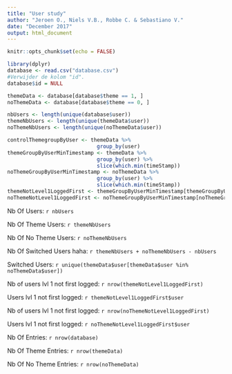 ```yaml
---
title: "User study"
author: "Jeroen O., Niels V.B., Robbe C. & Sebastiano V."
date: "December 2017"
output: html_document
---
```


```r
knitr::opts_chunk$set(echo = FALSE)
```

```r
library(dplyr)
database <- read.csv("database.csv")
#Verwijder de kolom "id".
database$id = NULL

themeData <- database[database$theme == 1, ]
noThemeData <- database[database$theme == 0, ]

nbUsers <- length(unique(database$user))
themeNbUsers <- length(unique(themeData$user))
noThemeNbUsers <- length(unique(noThemeData$user))

controlThemegroupByUser <- themeData %>% 
                             group_by(user)
themeGroupByUserMinTimestamp <- themeData %>% 
                             group_by(user) %>% 
                             slice(which.min(timeStamp))
noThemeGroupByUserMinTimestamp <- noThemeData %>% 
                             group_by(user) %>% 
                             slice(which.min(timeStamp))
themeNotLevel1LoggedFirst <- themeGroupByUserMinTimestamp[themeGroupByUserMinTimestamp$level != 1, ]
noThemeNotLevel1LoggedFirst <- noThemeGroupByUserMinTimestamp[noThemeGroupByUserMinTimestamp$level != 1, ]
```
Nb Of Users: `r nbUsers`

Nb Of Theme Users: `r themeNbUsers`

Nb Of No Theme Users: `r noThemeNbUsers`

Nb Of Switched Users haha: `r themeNbUsers + noThemeNbUsers - nbUsers`

Switched Users: `r unique(themeData$user[themeData$user %in% noThemeData$user])`

Nb of users lvl 1 not first logged: `r nrow(themeNotLevel1LoggedFirst)`

Users lvl 1 not first logged: `r themeNotLevel1LoggedFirst$user`

Nb of users lvl 1 not first logged: `r nrow(noThemeNotLevel1LoggedFirst)`

Users lvl 1 not first logged: `r noThemeNotLevel1LoggedFirst$user`

Nb Of Entries: `r nrow(database)`

Nb Of Theme Entries: `r nrow(themeData)`

Nb Of No Theme Entries: `r nrow(noThemeData)`
